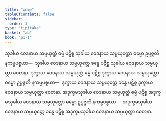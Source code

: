 ```yaml
---
title: "နကမ္မ"
tableOfContents: false
sidebar:
  order: 3
type: "tipitaka"
basket: "ab"
book: "p1-1"
---
```



<DynamicBreadcrumb />

<Division number="12" book="p1-1" e="ch" v="36" p="336">

<Paragraph number="1823" book="p1-1">
သုခါယ ဝေဒနာယ သမ္ပယုတ္တံ ဓမ္မံ ပဋိစ္စ သုခါယ ဝေဒနာယ သမ္ပယုတ္တော ဓမ္မော ဥပ္ပဇ္ဇတိ နကမ္မပစ္စယာ—  သုခါယ ဝေဒနာယ သမ္ပယုတ္တေ ခန္ဓေ ပဋိစ္စ သုခါယ ဝေဒနာယ သမ္ပယုတ္တာ စေတနာ.
</Paragraph>

<Paragraph number="1824" book="p1-1">
ဒုက္ခာယ ဝေဒနာယ သမ္ပယုတ္တံ ဓမ္မံ ပဋိစ္စ ဒုက္ခာယ ဝေဒနာယ သမ္ပယုတ္တော ဓမ္မော ဥပ္ပဇ္ဇတိ နကမ္မပစ္စယာ—  ဒုက္ခာယ ဝေဒနာယ သမ္ပယုတ္တေ ခန္ဓေ ပဋိစ္စ ဒုက္ခာယ ဝေဒနာယ သမ္ပယုတ္တာ စေတနာ.
</Paragraph>

<Paragraph number="1825" book="p1-1">
အဒုက္ခမသုခါယ ဝေဒနာယ သမ္ပယုတ္တံ ဓမ္မံ ပဋိစ္စ အဒုက္ခမသုခါယ ဝေဒနာယ သမ္ပယုတ္တော ဓမ္မော ဥပ္ပဇ္ဇတိ နကမ္မပစ္စယာ—  အဒုက္ခမသုခါယ ဝေဒနာယ သမ္ပယုတ္တေ ခန္ဓေ ပဋိစ္စ အဒုက္ခမသုခါယ ဝေဒနာယ သမ္ပယုတ္တာ စေတနာ.
</Paragraph>
</Division>